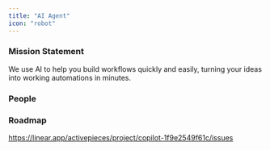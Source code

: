 ```yaml
---
title: "AI Agent"
icon: "robot"
---
```


### Mission Statement

We use AI to help you build workflows quickly and easily, turning your ideas into working automations in minutes.

### People

<CardGroup col={3}>

<Snippet file="profile/amr.mdx" />
<Snippet file="profile/mo.mdx" />
<Snippet file="profile/ash.mdx" />
<Snippet file="profile/issa.mdx" />
</CardGroup>

### Roadmap

https://linear.app/activepieces/project/copilot-1f9e2549f61c/issues